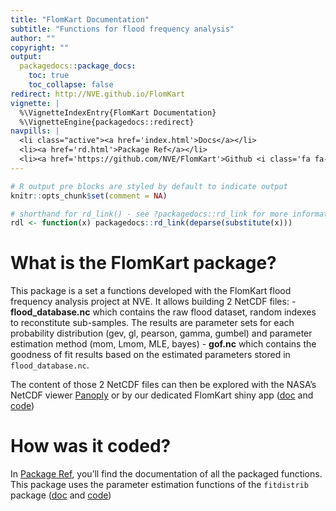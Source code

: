 ```yaml
---
title: "FlomKart Documentation"
subtitle: "Functions for flood frequency analysis"
author: ""
copyright: ""
output:
  packagedocs::package_docs:
    toc: true
    toc_collapse: false
redirect: http://NVE.github.io/FlomKart
vignette: |
  %\VignetteIndexEntry{FlomKart Documentation}
  %\VignetteEngine{packagedocs::redirect}
navpills: |
  <li class="active"><a href='index.html'>Docs</a></li>
  <li><a href='rd.html'>Package Ref</a></li>
  <li><a href='https://github.com/NVE/FlomKart'>Github <i class='fa fa-github'></i></a></li>
---
```


```r
# R output pre blocks are styled by default to indicate output
knitr::opts_chunk$set(comment = NA)

# shorthand for rd_link() - see ?packagedocs::rd_link for more information
rdl <- function(x) packagedocs::rd_link(deparse(substitute(x)))
```

# What is the FlomKart package? 

This package is a set a functions developed with the FlomKart flood frequency analysis project at NVE.
It allows building 2 NetCDF files: 
- **flood_database.nc** which contains the raw flood dataset, random indexes to reconstitute sub-samples. The results are parameter sets for each probability distribution (gev, gl, pearson, gamma, gumbel) and parameter estimation method (mom, Lmom, MLE, bayes)
- **gof.nc** which contains the goodness of fit results based on the estimated parameters stored in `flood_database.nc`.

The content of those 2 NetCDF files can then be explored with the NASA's NetCDF viewer [Panoply](http://www.giss.nasa.gov/tools/panoply/)
or by our dedicated FlomKart shiny app ([doc](http://NVE.github.io/FlomKart_ShinyApp) and [code](http://github.com/NVE/FlomKart_ShinyApp))

# How was it coded?

In [Package Ref](http://NVE.github.io/FlomKart/rd.html), you'll find the documentation of all the packaged functions.
This package uses the parameter estimation functions of the `fitdistrib` package ([doc](http://NVE.github.io/fitdistrib) and [code](http://github.com/NVE/fitdistrib))

